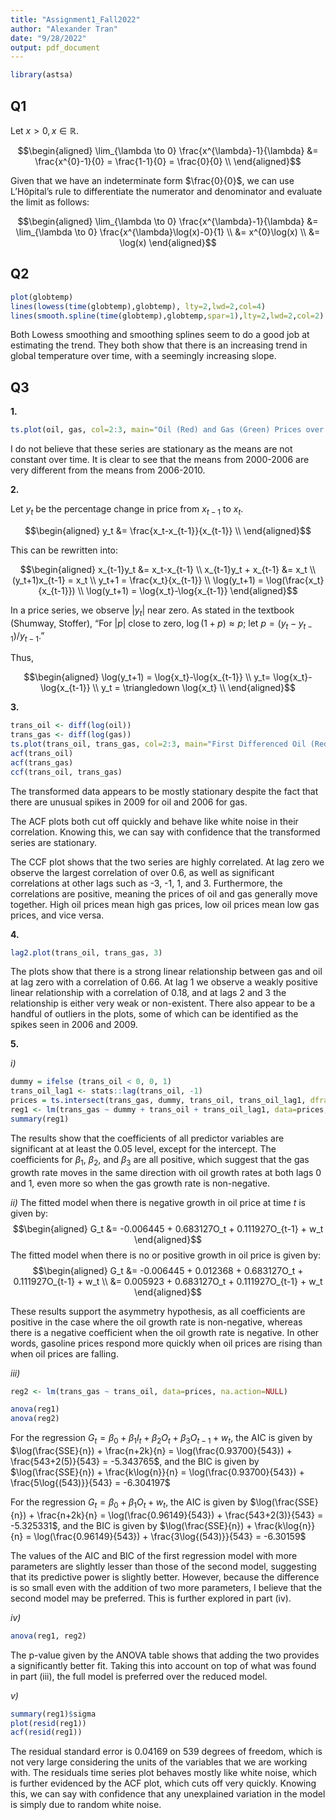 ```yaml
---
title: "Assignment1_Fall2022"
author: "Alexander Tran"
date: "9/28/2022"
output: pdf_document
---
```


```r
library(astsa)
```

## Q1

Let $x>0, x \in \mathbb{R}$.

$$\begin{aligned}
\lim_{\lambda \to 0} \frac{x^{\lambda}-1}{\lambda} &= \frac{x^{0}-1}{0} = \frac{1-1}{0} = \frac{0}{0} \\
\end{aligned}$$

Given that we have an indeterminate form $\frac{0}{0}$, we can use L'Hôpital's rule to differentiate the numerator and denominator and evaluate the limit as follows:

$$\begin{aligned}
\lim_{\lambda \to 0} \frac{x^{\lambda}-1}{\lambda} &= \lim_{\lambda \to 0} \frac{x^{\lambda}\log(x)-0}{1} \\
&= x^{0}\log(x) \\
&= \log(x)
\end{aligned}$$


\newpage

## Q2

```r
plot(globtemp)
lines(lowess(time(globtemp),globtemp), lty=2,lwd=2,col=4)
lines(smooth.spline(time(globtemp),globtemp,spar=1),lty=2,lwd=2,col=2)
```
Both Lowess smoothing and smoothing splines seem to do a good job at estimating the trend. They both show that there is an increasing trend in global temperature over time, with a seemingly increasing slope.

\newpage

## Q3

**1.**
```r
ts.plot(oil, gas, col=2:3, main="Oil (Red) and Gas (Green) Prices over Time")
```
I do not believe that these series are stationary as the means are not constant over time. It is clear to see that the means from 2000-2006 are very different from the means from 2006-2010.

**2.**

Let $y_t$ be the percentage change in price from $x_{t-1}$ to $x_t$.

$$\begin{aligned}
y_t &= \frac{x_t-x_{t-1}}{x_{t-1}} \\
\end{aligned}$$

This can be rewritten into:

$$\begin{aligned}
x_{t-1}y_t &= x_t-x_{t-1} \\
x_{t-1}y_t + x_{t-1} &= x_t \\
(y_t+1)x_{t-1} = x_t \\
y_t+1 = \frac{x_t}{x_{t-1}} \\
\log(y_t+1) = \log(\frac{x_t}{x_{t-1}}) \\
\log(y_t+1) = \log{x_t}-\log{x_{t-1}}
\end{aligned}$$

In a price series, we observe $|y_t|$ near zero. As stated in the textbook (Shumway, Stoffer), "For $|p|$ close to zero, $\log(1 + p) \approx p$; let $p = (y_t - y_{t-1})/y_{t-1}.$"

Thus, 

$$\begin{aligned}
\log(y_t+1) = \log{x_t}-\log{x_{t-1}} \\
y_t= \log{x_t}-\log{x_{t-1}} \\
y_t = \triangledown \log{x_t} \\
\end{aligned}$$

**3.**
```r
trans_oil <- diff(log(oil))
trans_gas <- diff(log(gas))
ts.plot(trans_oil, trans_gas, col=2:3, main="First Differenced Oil (Red) and Gas (Green) log Prices over Time")
acf(trans_oil)
acf(trans_gas)
ccf(trans_oil, trans_gas)
```
The transformed data appears to be mostly stationary despite the fact that there are unusual spikes in 2009 for oil and 2006 for gas.

The ACF plots both cut off quickly and behave like white noise in their correlation. Knowing this, we can say with confidence that the transformed series are stationary.

The CCF plot shows that the two series are highly correlated. At lag zero we observe the largest correlation of over 0.6, as well as significant correlations at other lags such as -3, -1, 1, and 3. Furthermore, the correlations are positive, meaning the prices of oil and gas generally move together. High oil prices mean high gas prices, low oil prices mean low gas prices, and vice versa.

**4.**
```r
lag2.plot(trans_oil, trans_gas, 3)
```
The plots show that there is a strong linear relationship between gas and oil at lag zero with a correlation of 0.66. At lag 1 we observe a weakly positive linear relationship with a correlation of 0.18, and at lags 2 and 3 the relationship is either very weak or non-existent. There also appear to be a handful of outliers in the plots, some of which can be identified as the spikes seen in 2006 and 2009.

**5.**

*i)*
```r
dummy = ifelse (trans_oil < 0, 0, 1)
trans_oil_lag1 <- stats::lag(trans_oil, -1)
prices = ts.intersect(trans_gas, dummy, trans_oil, trans_oil_lag1, dframe=TRUE)
reg1 <- lm(trans_gas ~ dummy + trans_oil + trans_oil_lag1, data=prices, na.action=NULL)
summary(reg1)
```
The results show that the coefficients of all predictor variables are significant at at least the 0.05 level, except for the intercept. The coefficients for $\beta_1$, $\beta_2$, and $\beta_3$ are all positive, which suggest that the gas growth rate moves in the same direction with oil growth rates at both lags 0 and 1, even more so when the gas growth rate is non-negative.

*ii)*
The fitted model when there is negative growth in oil price at time $t$ is given by:
$$\begin{aligned}
G_t &= -0.006445 + 0.683127O_t + 0.111927O_{t-1} + w_t
\end{aligned}$$
The fitted model when there is no or positive growth in oil price is given by:
$$\begin{aligned}
G_t &= -0.006445 + 0.012368 + 0.683127O_t + 0.111927O_{t-1} + w_t \\
&= 0.005923 + 0.683127O_t + 0.111927O_{t-1} + w_t
\end{aligned}$$

These results support the asymmetry hypothesis, as all coefficients are positive in the case where the oil growth rate is non-negative, whereas there is a negative coefficient when the oil growth rate is negative. In other words, gasoline prices respond more quickly when oil prices are rising than when oil prices are falling.

*iii)*
```r
reg2 <- lm(trans_gas ~ trans_oil, data=prices, na.action=NULL)

anova(reg1)
anova(reg2)
```

For the regression $G_t = \beta_0 + \beta_1I_t + \beta_2O_t + \beta_3O_{t-1} + w_t$, the AIC is given by $\log(\frac{SSE}{n}) + \frac{n+2k}{n} = \log(\frac{0.93700}{543}) + \frac{543+2(5)}{543} = -5.343765$, and the BIC is given by  $\log(\frac{SSE}{n}) + \frac{k\log{n}}{n} = \log(\frac{0.93700}{543}) + \frac{5\log{(543)}}{543} = -6.304197$

For the regression $G_t = \beta_0 + \beta_1O_t + w_t$, the AIC is given by $\log(\frac{SSE}{n}) + \frac{n+2k}{n} = \log(\frac{0.96149}{543}) + \frac{543+2(3)}{543} = -5.325331$, and the BIC is given by  $\log(\frac{SSE}{n}) + \frac{k\log{n}}{n} = \log(\frac{0.96149}{543}) + \frac{3\log{(543)}}{543} = -6.30159$

The values of the AIC and BIC of the first regression model with more parameters are slightly lesser than those of the second model, suggesting that its predictive power is slightly better. However, because the difference is so small even with the addition of two more parameters, I believe that the second model may be preferred. This is further explored in part (iv).

*iv)*
```r
anova(reg1, reg2)
```
The p-value given by the ANOVA table shows that adding the two provides a significantly better fit. Taking this into account on top of what was found in part (iii), the full model is preferred over the reduced model.

*v)*
```r
summary(reg1)$sigma
plot(resid(reg1))
acf(resid(reg1))
```
The residual standard error is 0.04169 on 539 degrees of freedom, which is not very large considering the units of the variables that we are working with. The residuals time series plot behaves mostly like white noise, which is further evidenced by the ACF plot, which cuts off very quickly. Knowing this, we can say with confidence that any unexplained variation in the model is simply due to random white noise.